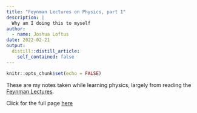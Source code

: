 ```yaml
---
title: "Feynman Lectures on Physics, part 1"
description: |
  Why am I doing this to myself
author:
  - name: Joshua Loftus
date: 2022-02-21
output:
  distill::distill_article:
    self_contained: false
---
```



```r
knitr::opts_chunk$set(echo = FALSE)
```

These are my notes taken while learning physics, largely from reading the [Feynman Lectures](https://www.feynmanlectures.caltech.edu/).

Click for the full page [here](../../physics.html)


